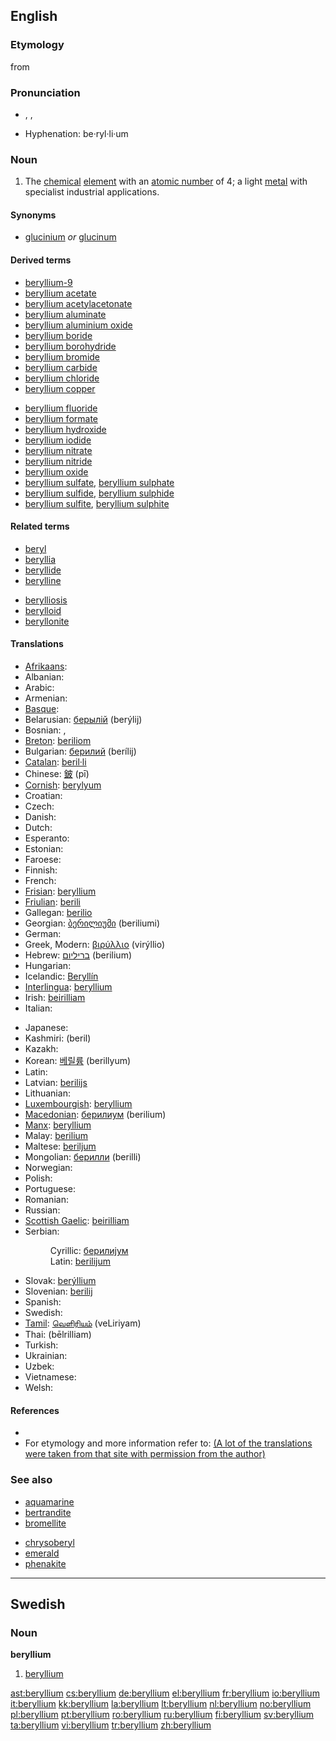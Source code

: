 {{see|Beryllium}}
==English==
{{elements|Be|lithium|Li|boron|B}}

===Etymology===
from {{Gr.}} {{term|sc=Grek|βερυλλος|tr=beryllos||beryl|lang=el}}

===Pronunciation===
* {{enPR|bərĭl'ēəm}}, {{IPA|/bə'rɪliəm/}}, {{SAMPA|/b@"rIli@m/}}
* Hyphenation: be&middot;ryl&middot;li&middot;um

===Noun===
{{wikipedia}}
{{en-noun|-}}

# {{element}} The [[chemical]] [[element]] with an [[atomic number]] of 4; a light [[metal]] with specialist industrial applications.

====Synonyms====
* [[glucinium]] ''or'' [[glucinum]] {{qualifier|archaic}}

====Derived terms====
{{rel-top|terms derived from "beryllium"}}
* [[beryllium-9]]
* [[beryllium acetate]]
* [[beryllium acetylacetonate]]
* [[beryllium aluminate]]
* [[beryllium aluminium oxide]]
* [[beryllium boride]]
* [[beryllium borohydride]]
* [[beryllium bromide]]
* [[beryllium carbide]]
* [[beryllium chloride]]
* [[beryllium copper]]
{{rel-mid}}
* [[beryllium fluoride]]
* [[beryllium formate]]
* [[beryllium hydroxide]]
* [[beryllium iodide]]
* [[beryllium nitrate]]
* [[beryllium nitride]]
* [[beryllium oxide]]
* [[beryllium sulfate]], [[beryllium sulphate]]
* [[beryllium sulfide]], [[beryllium sulphide]]
* [[beryllium sulfite]], [[beryllium sulphite]]
{{rel-bottom}}

====Related terms====
{{rel-top|related terms}}
* [[beryl]]
* [[beryllia]]
* [[beryllide]]
* [[berylline]]
{{rel-mid}}
* [[berylliosis]]
* [[berylloid]]
* [[beryllonite]]
{{rel-bottom}}

====Translations====
{{trans-top|chemical element}}
* [[Afrikaans]]: {{t|af|berillium|xs=Afrikaans}}
* Albanian: {{t|sq|berilium|xs=Albanian}}
* Arabic: {{t|ar|بيريليوم|m|tr=birílyum|sc=Arab}}
* Armenian: {{t-|hy|բերիլիում|tr=berilium|sc=Hayeren|xs=Armenian}}
* [[Basque]]: {{t|eu|berilioa|xs=Basque}}
* Belarusian: [[берылiй]] (berýlij) {{m}}
* Bosnian: {{t-|bs|berilij|m}}, {{t-|bs|berilijum|m}}
* [[Breton]]: [[beriliom]]
* Bulgarian: [[берилий]] (berílij) {{m}}
* [[Catalan]]: [[beril·li]] {{m}}
* Chinese: [[鈹]] (pī)
* [[Cornish]]: [[berylyum]]
* Croatian: {{t-|hr|berilij|m}}
* Czech: {{t+|cs|beryllium}}
* Danish: {{t-|da|beryllium}}
* Dutch: {{t+|nl|beryllium|n}}
* Esperanto: {{t-|eo|berilio|xs=Esperanto}}
* Estonian: {{t-|et|berüllium}}
* Faroese: {{t-|fo|beryllium|xs=Faroese}}
* Finnish: {{t+|fi|beryllium}}
* French: {{t+|fr|béryllium|m}}
* [[Frisian]]: [[#Frisian|beryllium]]
* [[Friulian]]: [[berili]]
* Gallegan: [[berilio]]
* Georgian: [[ბერილიუმი]] (beriliumi)
* German: {{t+|de|Beryllium|n}}
* Greek, Modern: [[βιρύλλιο]] (virýllio) {{n}}
* Hebrew: [[בריליום]] (berilium)
* Hungarian: {{t+|hu|berillium}}
* Icelandic: [[Beryllín]]
* [[Interlingua]]: [[#Interlingua|beryllium]]
* Irish: [[beirilliam]]
* Italian: {{t+|it|berillio|m}}
{{trans-mid}}
* Japanese: {{t+|ja|ベリリウム|tr=beririumu|sc=Jpan}}
* Kashmiri: (beril)
* Kazakh: {{t-|kk|бериллий|tr=berillii|sc=Cyrl|xs=Kazakh}}
* Korean: [[베릴륨]] (berillyum)
* Latin: {{t+|la|beryllium}}
* Latvian: [[berilijs]]
* Lithuanian: {{t+|lt|berilis|xs=Lithuanian}}
* [[Luxembourgish]]: [[#Luxembourgish|beryllium]]
* [[Macedonian]]: [[берилиум]] (berilium)
* [[Manx]]: [[#Manx|beryllium]]
* Malay: [[berilium]]
* Maltese: [[beriljum]]
* Mongolian: [[берилли]] (berilli)
* Norwegian: {{t+|no|beryllium}}
* Polish: {{t+|pl|beryl|m}}
* Portuguese: {{t+|pt|berílio|m}}
* Romanian: {{t+|ro|beriliu|n}}
* Russian: {{t+|ru|бериллий|m|tr=beríllij|sc=Cyrl}}
* [[Scottish Gaelic]]: [[beirilliam]]
* Serbian:
*: Cyrillic: [[берилијум#Serbian|берилиjум]] {{m}}
*: Latin: [[berilijum#Serbian|berilijum]] {{m}}
* Slovak: [[berýllium]]
* Slovenian: [[berilij]]
* Spanish: {{t+|es|berilio|m}}
* Swedish: {{t+|sv|beryllium}}
* [[Tamil]]: [[வெளிரியம்]] (veLiriyam)
* Thai: {{Thai|[[เบริลเลียม]]}} (bēlrilliam)
* Turkish: {{t+|tr|berilyum}}
* Ukrainian: {{t|uk|берилiй|m|tr=berílij|sc=Cyrl|xs=Ukrainian}}
* Uzbek: {{t-|uz|бериллий|tr=berilliy|sc=Cyrl|xs=Uzbek}}
* Vietnamese: {{t|vi|berili|xs=Vietnamese}}
* Welsh: {{t|cy|berilliwm|xs=Welsh}}
{{trans-bottom}}

====References====
* {{pedialite}}
* For etymology and more information refer to: [http://elements.vanderkrogt.net/elem/be.html (A lot of the translations were taken from that site with permission from the author)]

===See also===
{{top2}}
* [[aquamarine]]
* [[bertrandite]]
* [[bromellite]]
{{mid2}}
* [[chrysoberyl]]
* [[emerald]]
* [[phenakite]]
{{bottom}}

----

==Swedish==

===Noun===
{{sv-noun-unc-irreg-n|2=berylliumet}}
{{sv-noun-unc-irreg-n|2=berylliet}}
'''beryllium''' {{n}}

# {{element|lang=sv}} [[#English|beryllium]]

[[ast:beryllium]]
[[cs:beryllium]]
[[de:beryllium]]
[[el:beryllium]]
[[fr:beryllium]]
[[io:beryllium]]
[[it:beryllium]]
[[kk:beryllium]]
[[la:beryllium]]
[[lt:beryllium]]
[[nl:beryllium]]
[[no:beryllium]]
[[pl:beryllium]]
[[pt:beryllium]]
[[ro:beryllium]]
[[ru:beryllium]]
[[fi:beryllium]]
[[sv:beryllium]]
[[ta:beryllium]]
[[vi:beryllium]]
[[tr:beryllium]]
[[zh:beryllium]]
